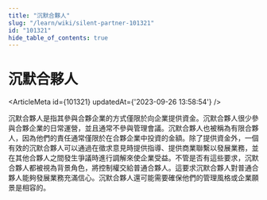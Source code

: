 ```yaml
---
title: "沉默合夥人"
slug: "/learn/wiki/silent-partner-101321"
id: "101321"
hide_table_of_contents: true
---
```



# 沉默合夥人

<ArticleMeta id={101321} updatedAt={'2023-09-26 13:58:54'} />
<div className='border-solid border-b border-t-0 my-4 border-[var(--ifm-color-gray-300)]' />

沉默合夥人是指其參與合夥企業的方式僅限於向企業提供資金。沉默合夥人很少參與合夥企業的日常運營，並且通常不參與管理會議。沉默合夥人也被稱為有限合夥人，因為他們的責任通常僅限於在合夥企業中投資的金額。除了提供資金外，一個有效的沉默合夥人可以通過在徵求意見時提供指導、提供商業聯繫以發展業務，並在其他合夥人之間發生爭議時進行調解來使企業受益。不管是否有這些要求，沉默合夥人都被視為背景角色，將控制權交給普通合夥人。這要求沉默合夥人對普通合夥人能夠發展業務充滿信心。沉默合夥人還可能需要確保他們的管理風格或企業願景是相容的。
